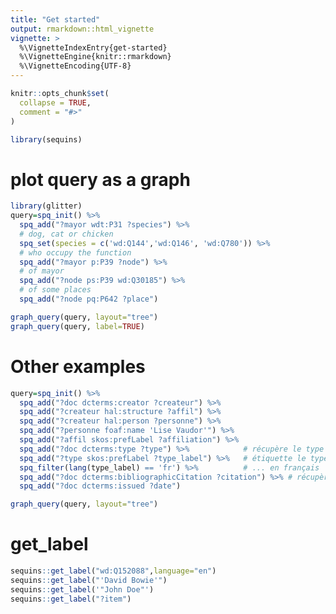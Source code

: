 ```yaml
---
title: "Get started"
output: rmarkdown::html_vignette
vignette: >
  %\VignetteIndexEntry{get-started}
  %\VignetteEngine{knitr::rmarkdown}
  %\VignetteEncoding{UTF-8}
---
```


```r
knitr::opts_chunk$set(
  collapse = TRUE,
  comment = "#>"
)
```

```r
library(sequins)
```

<!-- WARNING - This vignette is generated by {fusen} from dev/flat_full.Rmd: do not edit by hand -->

<!-- Run this 'development' chunk -->
<!-- Store every call to library() that you need to explore your functions -->


# plot query as a graph

```r
library(glitter)
query=spq_init() %>%
  spq_add("?mayor wdt:P31 ?species") %>%
  # dog, cat or chicken
  spq_set(species = c('wd:Q144','wd:Q146', 'wd:Q780')) %>%
  # who occupy the function
  spq_add("?mayor p:P39 ?node") %>%
  # of mayor
  spq_add("?node ps:P39 wd:Q30185") %>%
  # of some places
  spq_add("?node pq:P642 ?place") 

graph_query(query, layout="tree")
graph_query(query, label=TRUE)


```

# Other examples

```r
query=spq_init() %>%
  spq_add("?doc dcterms:creator ?createur") %>%        
  spq_add("?createur hal:structure ?affil") %>%        
  spq_add("?createur hal:person ?personne") %>%        
  spq_add("?personne foaf:name 'Lise Vaudor'") %>%
  spq_add("?affil skos:prefLabel ?affiliation") %>%    
  spq_add("?doc dcterms:type ?type") %>%            # récupère le type de document
  spq_add("?type skos:prefLabel ?type_label") %>%   # étiquette le type de document      
  spq_filter(lang(type_label) == 'fr') %>%          # ... en français
  spq_add("?doc dcterms:bibliographicCitation ?citation") %>% # récupère la citation
  spq_add("?doc dcterms:issued ?date") 

graph_query(query, layout="tree")
```

# get_label

    

  

```r
sequins::get_label("wd:Q152088",language="en")
sequins::get_label("'David Bowie'")
sequins::get_label('"John Doe"')
sequins::get_label("?item")
```

  

  



